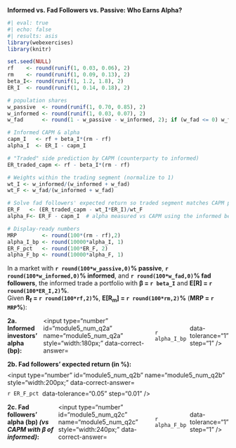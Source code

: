::: {.question}

**Informed vs. Fad Followers vs. Passive: Who Earns Alpha?**

```r
#| eval: true
#| echo: false
#| results: asis
library(webexercises)
library(knitr)

set.seed(NULL)
rf    <- round(runif(1, 0.03, 0.06), 2)
rm    <- round(runif(1, 0.09, 0.13), 2)
beta_I<- round(runif(1, 1.2, 1.8), 2)
ER_I  <- round(runif(1, 0.14, 0.18), 2)

# population shares
w_passive  <- round(runif(1, 0.70, 0.85), 2)
w_informed <- round(runif(1, 0.03, 0.07), 2)
w_fad      <- round(1 - w_passive - w_informed, 2); if (w_fad <= 0) w_fad <- 0.12

# Informed CAPM & alpha
capm_I   <- rf + beta_I*(rm - rf)
alpha_I  <- ER_I - capm_I

# "Traded" side prediction by CAPM (counterparty to informed)
ER_traded_capm <- rf - beta_I*(rm - rf)

# Weights within the trading segment (normalize to 1)
wt_I <- w_informed/(w_informed + w_fad)
wt_F <- w_fad/(w_informed + w_fad)

# Solve fad followers' expected return so traded segment matches CAPM prediction
ER_F   <- (ER_traded_capm - wt_I*ER_I)/wt_F
alpha_F<- ER_F - capm_I  # alpha measured vs CAPM using the informed beta (as in textbook example)

# Display-ready numbers
MRP        <- round(100*(rm - rf),2)
alpha_I_bp <- round(10000*alpha_I, 1)
ER_F_pct   <- round(100*ER_F, 2)
alpha_F_bp <- round(10000*alpha_F, 1)
```

In a market with **`r round(100*w_passive,0)`% passive**, **`r round(100*w_informed,0)`% informed**, and **`r round(100*w_fad,0)`% fad followers**, the informed trade a portfolio with **β = `r beta_I`** and **E[R] = `r round(100*ER_I,2)`%**.  
Given **R<sub>f</sub> = `r round(100*rf,2)`%**, **E[R<sub>m</sub>] = `r round(100*rm,2)`%** (**MRP = `r MRP`%**):

::: {.question-block}
<form onsubmit="event.preventDefault();" style="display:flex; gap:8px; align-items:center;">
  <label for="module5_num_q2a"><strong>2a. Informed investors’ alpha (bp):</strong></label>
  <input type="number" id="module5_num_q2a" name="module5_num_q2a" style="width:180px;"
         data-correct-answer=`r alpha_I_bp` data-tolerance="1" step="1" />
</form>

<div id="feedback-module5_num_q2a" class="feedback" data-status="" style="display:none;">
✅ <strong>Informed α</strong><br>
CAPM prediction = R<sub>f</sub> + β(R<sub>m</sub> − R<sub>f</sub>) = 
`r round(100*capm_I,2)`%.<br>
Observed E[R] = `r round(100*ER_I,2)`%.<br>
α<sub>informed</sub> = E[R] − CAPM = `r round(100*ER_I,2)`% − `r round(100*capm_I,2)`% = 
<strong>`r alpha_I_bp` bp</strong>.
</div>
:::

::: {.question-block}
<form onsubmit="event.preventDefault();" style="display:flex; gap:8px; align-items:center; flex-wrap:wrap;">
  <label for="module5_num_q2b"><strong>2b. Fad followers’ expected return (in %):</strong></label>
  <input type="number" id="module5_num_q2b" name="module5_num_q2b" style="width:200px;"
         data-correct-answer=`r ER_F_pct` data-tolerance="0.05" step="0.01" />
</form>

<div id="feedback-module5_num_q2b" class="feedback" data-status="" style="display:none;">
✅ <strong>Fad followers’ E[R]</strong><br>
Within the <em>trading segment</em> (informed + fad), expected return must match the CAPM prediction for the counterparty exposure:<br>
E[R]<sub>traded</sub> (CAPM) = R<sub>f</sub> − β(R<sub>m</sub> − R<sub>f</sub>) = <strong>`r round(100*ER_traded_capm,2)`%</strong>.<br>
Let weights inside the trading segment be w<sub>I</sub>=`r round(100*wt_I,0)`% and w<sub>F</sub>=`r round(100*wt_F,0)`%. Then:<br>
w<sub>I</sub>E[R]<sub>I</sub> + w<sub>F</sub>E[R]<sub>F</sub> = E[R]<sub>traded</sub> ⇒ 
E[R]<sub>F</sub> = (E[R]<sub>traded</sub> − w<sub>I</sub>E[R]<sub>I</sub>)/w<sub>F</sub> = 
<strong>`r ER_F_pct`%</strong>.
</div>
:::

::: {.question-block}
<form onsubmit="event.preventDefault();" style="display:flex; gap:8px; align-items:center;">
  <label for="module5_num_q2c"><strong>2c. Fad followers’ alpha (bp) <em>(vs CAPM with β of informed)</em>:</strong></label>
  <input type="number" id="module5_num_q2c" name="module5_num_q2c" style="width:240px;"
         data-correct-answer=`r alpha_F_bp` data-tolerance="1" step="1" />
</form>

<div id="feedback-module5_num_q2c" class="feedback" data-status="" style="display:none;">
✅ <strong>Fad followers’ α</strong><br>
We evaluate α against the same β used by the informed portfolio (as in the textbook exercise). CAPM benchmark = <strong>`r round(100*capm_I,2)`%</strong>.<br>
E[R]<sub>F</sub> = <strong>`r ER_F_pct`%</strong> ⇒ α<sub>F</sub> = E[R]<sub>F</sub> − CAPM = 
<strong>`r alpha_F_bp` bp</strong>.<br>
Interpretation: informed earn positive α (skill), the <em>counterparty</em> earns negative α; the passive investor (market) earns zero α.
</div>
:::


:::